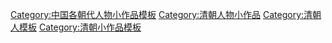 [[Category:中国各朝代人物小作品模板|Category:中国各朝代人物小作品模板]]
[[Category:清朝人物小作品|Category:清朝人物小作品]]
[[Category:清朝人模板|Category:清朝人模板]]
[[Category:清朝小作品模板|Category:清朝小作品模板]]